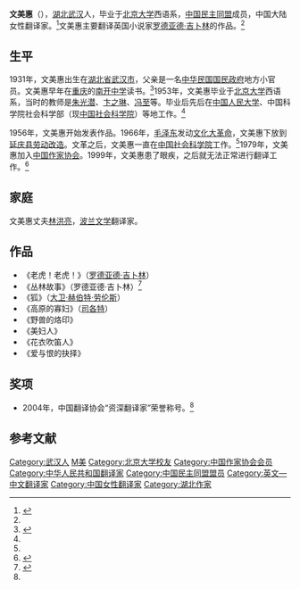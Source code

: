 {{prose|time=2018-05-29T06:52:22+00:00}}
{{Infobox writer <!-- see Template:Infobox writer -->
| 图像     = 
| 图像说明 = 
| 姓名     = 文美惠
| 笔名     = 林之
| 原名     = 
| 出生     = {{Birth year and age|1931}}
| 出生地点 = {{ROC}}[[湖北省|湖北省]][[武汉市|武汉市]]
| 逝世     = <!--卒年在前生年在后{{death date and age|}} 或{{Death year and age| }}-->
| 逝世地点 = 
| 职业     = 翻译家
| 国籍     = {{PRC}}
| 种族     = 汉族
| 公民权   = 
| 语言     = 中文、英文
| 母校     = [[北京大学|北京大学]]
| 创作时期 = 1956年至1999年
| 体裁     = 小说
| 主题     = 
| 文学运动 = 
| 代表作   = 《丛林故事》
| 父母     = 
| 配偶     = 林洪亮<!--{{marriage|姓名|年份}} -->
| 伴侣     = 
| 子女     = 
| 亲属     = 
| 受影响于 = 
| 施影响于 = 
| 奖项     = <!--  {{Awards|award= |year= |title= }} -->
| 官方网站 = <!--  {{URL|website}} -->
| 签名     =  <!--不需要加[[file:|128px]] -->
}}
'''文美惠'''（{{bd|1931年||||catIdx=W}}），[[湖北省|湖北]][[武汉市|武汉]]人，毕业于[[北京大学|北京大学]]西语系，[[中国民主同盟|中国民主同盟]]成员，中国大陆女性翻译家。<ref name="w">{{cite web |title=文美惠 |url=http://www.chinawriter.com.cn/zxhy/member/4954.shtml |website=中国作家网 |accessdate=2019-11-13 |archive-date=2017-02-06 |archive-url=https://web.archive.org/web/20170206185526/http://www.chinawriter.com.cn/zxhy/member/4954.shtml |dead-url=no }}</ref>文美惠主要翻译英国小说家[[罗德亚德·吉卜林|罗德亚德·吉卜林]]的作品。<ref name="q" />

==生平==
1931年，文美惠出生在[[湖北省|湖北省]][[武汉市|武汉市]]，父亲是一名[[中华民国|中华民国]][[国民政府|国民政府]]地方小官员。文美惠早年在[[重庆市|重庆]]的[[南开中学|南开中学]]读书。<ref name="e">{{cite news |author1=刘晋锋 |title=[个人史]文美惠：翻译吉卜林，先过主题关 |url=http://news.sina.com.cn/o/2005-10-11/09047137847s.shtml |accessdate=2021-01-23 |work=新浪 |date=2005-10-11 |archive-date=2018-03-28 |archive-url=https://web.archive.org/web/20180328103142/http://news.sina.com.cn/o/2005-10-11/09047137847s.shtml |dead-url=no }}</ref>1953年，文美惠毕业于[[北京大学|北京大学]]西语系，当时的教师是[[朱光潜|朱光潜]]、[[卞之琳|卞之琳]]、[[冯至|冯至]]等。毕业后先后在[[中国人民大学|中国人民大学]]、中国科学院社会科学部（现[[中国社会科学院|中国社会科学院]]）等地工作。<ref name="e" />

1956年，文美惠开始发表作品。1966年，[[毛泽东|毛泽东]]发动[[文化大革命|文化大革命]]，文美惠下放到[[延庆县|延庆县]][[劳动改造|劳动改造]]。文革之后，文美惠一直在[[中国社会科学院|中国社会科学院]]工作。<ref name="e" />1979年，文美惠加入[[中国作家协会|中国作家协会]]。1999年，文美惠患了眼疾，之后就无法正常进行翻译工作。<ref name="q">{{cite web |title=林洪亮心系翻译：整个东欧文学翻译后继乏人 |date=2013-08-06 |url=http://www.chinanews.com/cul/2013/08-06/5126590.shtml |website=中新网 |accessdate=2019-11-13 |archive-date=2020-01-31 |archive-url=https://web.archive.org/web/20200131103722/http://www.chinanews.com/cul/2013/08-06/5126590.shtml |dead-url=no }}</ref>

==家庭==
文美惠丈夫[[林洪亮|林洪亮]]，[[波兰文学|波兰文学]]翻译家。

==作品==
*《老虎！老虎！》（[[罗德亚德·吉卜林|罗德亚德·吉卜林]]）
*《丛林故事》（罗德亚德·吉卜林）<ref>{{cite book |author=罗德亚德·吉卜林 |title=《丛林故事》|date=2009-08-01 |publisher=中国国际广播出版社 |location=北京市 |pages= |isbn=9787507828368}}</ref>
*《狐》（[[大卫·赫伯特·劳伦斯|大卫·赫伯特·劳伦斯]]）
*《高原的寡妇》（[[司各特|司各特]]）
*《野兽的烙印》
*《美妇人》
*《花衣吹笛人》
*《爱与恨的抉择》

==奖项==
*2004年，中国翻译协会“资深翻译家”荣誉称号。<ref name="w" />

==参考文献==
{{reflist}}

{{Authority control}}
{{DEFAULTSORT:Wen文}}
[[Category:武汉人|Category:武汉人]]
[[Category:文姓|M美]]
[[Category:北京大学校友|Category:北京大学校友]]
[[Category:中国作家协会会员|Category:中国作家协会会员]]
[[Category:中华人民共和国翻译家|Category:中华人民共和国翻译家]]
[[Category:中国民主同盟盟员|Category:中国民主同盟盟员]]
[[Category:英文—中文翻译家|Category:英文—中文翻译家]]
[[Category:中国女性翻译家|Category:中国女性翻译家]]
[[Category:湖北作家|Category:湖北作家]]